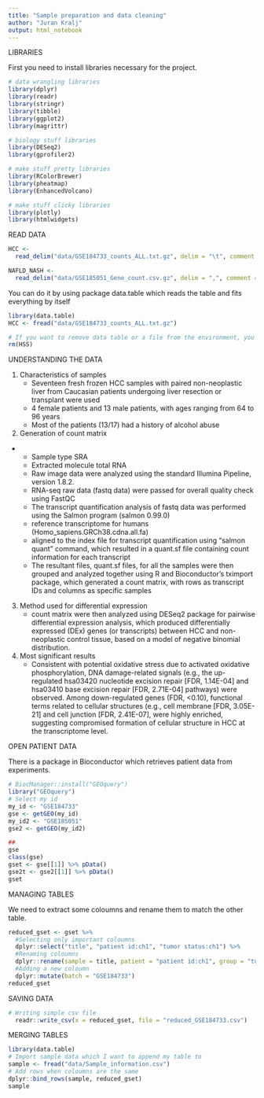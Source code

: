 ```yaml
---
title: "Sample preparation and data cleaning"
author: "Juran Kralj"
output: html_notebook
---
```



########################################## LIBRARIES
First you need to install libraries necessary for the project.

```r
# data wrangling libraries
library(dplyr)
library(readr)
library(stringr)
library(tibble)
library(ggplot2)
library(magrittr)

# biology stuff libraries
library(DESeq2)
library(gprofiler2)

# make stuff pretty libraries
library(RColorBrewer)
library(pheatmap)
library(EnhancedVolcano)

# make stuff clicky libraries
library(plotly)
library(htmlwidgets)
```


########################################## READ DATA

```r
HCC <-
  read_delim("data/GSE184733_counts_ALL.txt.gz", delim = "\t", comment = "#")

NAFLD_NASH <-
  read_delim("data/GSE185051_Gene_count.csv.gz", delim = ",", comment = "#")
```

You can do it by using package  data.table which reads the table and fits everything by itself

```r
library(data.table)
HCC <- fread("data/GSE184733_counts_ALL.txt.gz")

# If you want to remove data table or a file from the environment, you can use 
rm(HSS)
```


########################################## UNDERSTANDING THE DATA

1. Characteristics of samples
    - Seventeen fresh frozen HCC samples with paired non-neoplastic liver from Caucasian patients undergoing liver resection or transplant were used
    - 4 female patients and 13 male patients, with ages ranging from 64 to 96 years
    - Most of the patients (13/17) had a history of alcohol abuse
    
2. Generation of count matrix
 -  - Sample type	SRA
    - Extracted molecule	total RNA
    - Raw image data were analyzed using the standard Illumina Pipeline, version 1.8.2.
    - RNA-seq raw data (fastq data) were passed for overall quality check using FastQC
    - The transcript quantification analysis of fastq data was performed using the Salmon program (salmon 0.99.0)
    - reference transcriptome for humans (Homo_sapiens.GRCh38.cdna.all.fa)
    - aligned to the index file for transcript quantification using “salmon quant” command, which resulted in a quant.sf file containing count information for each transcript
    - The resultant files, quant.sf files, for all the samples were then grouped and analyzed together using R and Bioconductor’s tximport package, which generated a count matrix, with rows as transcript IDs and columns as specific samples
    
3. Method used for differential expression
    - count matrix were then analyzed using DESeq2 package for pairwise differential expression analysis, which produced differentially expressed (DEx) genes (or transcripts) between HCC and non-neoplastic control tissue, based on a model of negative binomial distribution.
    
4. Most significant results
    - Consistent with potential oxidative stress due to activated oxidative phosphorylation, DNA damage-related signals (e.g., the up-regulated hsa03420 nucleotide excision repair [FDR, 1.14E-04] and hsa03410 base excision repair [FDR, 2.71E-04] pathways) were observed. Among down-regulated genes (FDR, <0.10), functional terms related to cellular structures (e.g., cell membrane [FDR, 3.05E-21] and cell junction [FDR, 2.41E-07], were highly enriched, suggesting compromised formation of cellular structure in HCC at the transcriptome level.


########################################## OPEN PATIENT DATA

There is a package in Bioconductor which retrieves patient data from experiments.

```r
# BiocManager::install("GEOquery")
library("GEOquery")
# Select my id
my_id <- "GSE184733"
gse <- getGEO(my_id)
my_id2 <- "GSE185051"
gse2 <- getGEO(my_id2)

##
gse
class(gse)
gset <- gse[[1]] %>% pData()
gse2t <- gse2[[1]] %>% pData()
gset
```

########################################## MANAGING TABLES

We need to extract some coloumns and rename them to match the other table.

```r
reduced_gset <- gset %>% 
  #Selecting only important coloumns
  dplyr::select("title", "patient id:ch1", "tumor status:ch1") %>% 
  #Renaming coloumns
  dplyr::rename(sample = title, patient = "patient id:ch1", group = "tumor status:ch1") %>%
  #Adding a new coloumn
  dplyr::mutate(batch = "GSE184733")
reduced_gset
```

########################################## SAVING DATA

```r
# Writing simple csv file
  readr::write_csv(x = reduced_gset, file = "reduced_GSE184733.csv")
```

########################################## MERGING TABLES

```r
library(data.table)
# Import sample data which I want to append my table to
sample <- fread("data/Sample_information.csv")
# Add rows when coloumns are the same
dplyr::bind_rows(sample, reduced_gset)
sample

```

